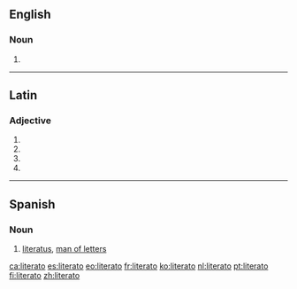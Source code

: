 ==English==

===Noun===
{{en-noun|literati}}

# {{singular of|literati|lang=en}}

----

==Latin==

===Adjective===
{{la-adj-form|literātō}}

# {{inflection of|literātus||dat|m|s|lang=la}}
# {{inflection of|literātus||dat|n|s|lang=la}}
# {{inflection of|literātus||abl|m|s|lang=la}}
# {{inflection of|literātus||abl|n|s|lang=la}}

----

==Spanish==

===Noun===
{{es-noun|m|f=literata}}

# [[literatus]], [[man of letters]]

[[ca:literato]]
[[es:literato]]
[[eo:literato]]
[[fr:literato]]
[[ko:literato]]
[[nl:literato]]
[[pt:literato]]
[[fi:literato]]
[[zh:literato]]